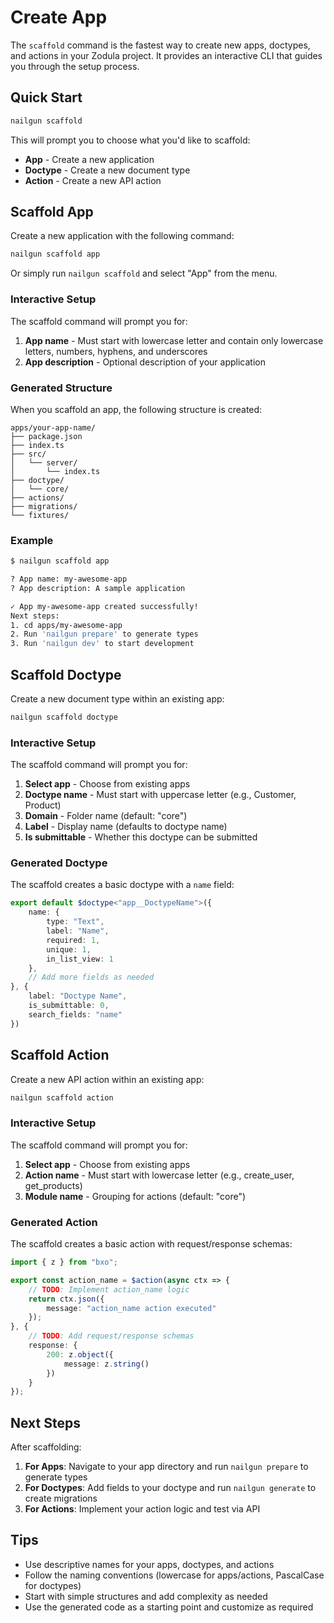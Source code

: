 # Create App

The `scaffold` command is the fastest way to create new apps, doctypes, and actions in your Zodula project. It provides an interactive CLI that guides you through the setup process.

## Quick Start

```bash
nailgun scaffold
```

This will prompt you to choose what you'd like to scaffold:
- **App** - Create a new application
- **Doctype** - Create a new document type
- **Action** - Create a new API action

## Scaffold App

Create a new application with the following command:

```bash
nailgun scaffold app
```

Or simply run `nailgun scaffold` and select "App" from the menu.

### Interactive Setup

The scaffold command will prompt you for:

1. **App name** - Must start with lowercase letter and contain only lowercase letters, numbers, hyphens, and underscores
2. **App description** - Optional description of your application

### Generated Structure

When you scaffold an app, the following structure is created:

```
apps/your-app-name/
├── package.json
├── index.ts
├── src/
│   └── server/
│       └── index.ts
├── doctype/
│   └── core/
├── actions/
├── migrations/
└── fixtures/
```

### Example

```bash
$ nailgun scaffold app

? App name: my-awesome-app
? App description: A sample application

✓ App my-awesome-app created successfully!
Next steps:
1. cd apps/my-awesome-app
2. Run 'nailgun prepare' to generate types
3. Run 'nailgun dev' to start development
```

## Scaffold Doctype

Create a new document type within an existing app:

```bash
nailgun scaffold doctype
```

### Interactive Setup

The scaffold command will prompt you for:

1. **Select app** - Choose from existing apps
2. **Doctype name** - Must start with uppercase letter (e.g., Customer, Product)
3. **Domain** - Folder name (default: "core")
4. **Label** - Display name (defaults to doctype name)
5. **Is submittable** - Whether this doctype can be submitted

### Generated Doctype

The scaffold creates a basic doctype with a `name` field:

```typescript
export default $doctype<"app__DoctypeName">({
    name: {
        type: "Text",
        label: "Name",
        required: 1,
        unique: 1,
        in_list_view: 1
    },
    // Add more fields as needed
}, {
    label: "Doctype Name",
    is_submittable: 0,
    search_fields: "name"
})
```

## Scaffold Action

Create a new API action within an existing app:

```bash
nailgun scaffold action
```

### Interactive Setup

The scaffold command will prompt you for:

1. **Select app** - Choose from existing apps
2. **Action name** - Must start with lowercase letter (e.g., create_user, get_products)
3. **Module name** - Grouping for actions (default: "core")

### Generated Action

The scaffold creates a basic action with request/response schemas:

```typescript
import { z } from "bxo";

export const action_name = $action(async ctx => {
    // TODO: Implement action_name logic
    return ctx.json({
        message: "action_name action executed"
    });
}, {
    // TODO: Add request/response schemas
    response: {
        200: z.object({
            message: z.string()
        })
    }
});
```

## Next Steps

After scaffolding:

1. **For Apps**: Navigate to your app directory and run `nailgun prepare` to generate types
2. **For Doctypes**: Add fields to your doctype and run `nailgun generate` to create migrations
3. **For Actions**: Implement your action logic and test via API

## Tips

- Use descriptive names for your apps, doctypes, and actions
- Follow the naming conventions (lowercase for apps/actions, PascalCase for doctypes)
- Start with simple structures and add complexity as needed
- Use the generated code as a starting point and customize as required
